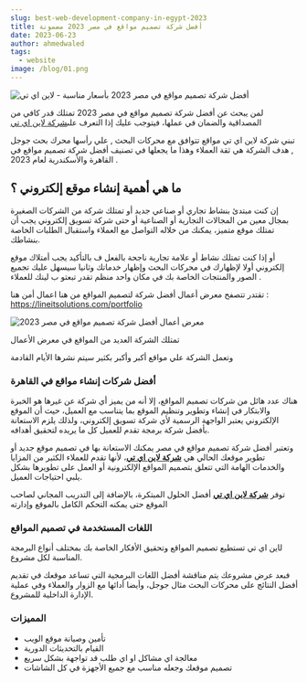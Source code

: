 ```yaml
---
slug: best-web-development-company-in-egypt-2023
title: أفضل شركة تصميم مواقع في مصر 2023 مضمونة
date: 2023-06-23
author: ahmedwaled
tags:
  - website
image: /blog/01.png
---
```

![أفضل شركة تصميم مواقع في مصر 2023 بأسعار مناسبة - لاين اي تي](/images/01.png "شركة لاين اي تي أفضل شركة تصميم مواقع وتطبيقات في مصر")

لمن يبحث عن أفضل شركة تصميم مواقع في مصر 2023 تمتلك قدر كافي من المصداقية والضمان في عملها، فيتوجب عليك إذا التعرف على[شركة لاين اي تي](https://lineitsolutions.com/)

ت﻿بني شركة لاين اي تي مواقع تتوافق مع محركات البحث , علي رأسها محرك بحث جوجل , هدف الشركة هي ثقة العملاء وهذا ما يجعلها في تصنيف أفضل شركة تصميم مواقع في القاهرة والأسكندرية لعام 2023 .

## **ما هي أهمية إنشاء موقع إلكتروني ؟**

إن كنت مبتدئ بنشاط تجاري أو صناعي جديد أو تمتلك شركة من الشركات الصغيرة بمجال معين من المجالات التجارية أو الصناعية أو حتى شركة تسويق إلكتروني يجب أن تمتلك موقع متميز، يمكنك من خلاله التواصل مع العملاء واستقبال الطلبات الخاصة بنشاطك.

أ﻿و إذا كنت تمتلك نشاط أو علامة تجارية ناجحة بالفعل ف بالتأكيد يجب أمتلاك موقع إلكتروني أولا لإظهارك في محركات البحث وإظهار خدماتك  وثانيا سيسهل عليك تجميع الصور والمنتجات الخاصة بك في مكان واحد منظم تقدر تبعتو ب لينك للعملاء .

ت﻿قتدر تتصفح م﻿عرض أعمال أفضل شركة لتصميم المواقع من هنا اعمال أمن هنا :  <https://lineitsolutions.com/portfolio>

![معرض أعمال أفضل شركة تصميم مواقع في مصر 2023](/images/screenshot_38.png "معرض أعمال أفضل شركة تصميم مواقع في مصر 2023")

ت﻿متلك الشركة العديد من المواقع في معرض الأعمال 

و﻿تعمل الشركة علي مواقع أكبر وأكبر بكثير سيتم نشرها الأيام القادمة 

### **أفضل شركات إنشاء مواقع في القاهرة**

هناك عدد هائل من شركات تصميم المواقع، إلا أنه من يميز أي شركة عن غيرها هو الخبرة والابتكار في إنشاء وتطوير وتنظيم الموقع بما يتناسب مع العميل، حيث أن الموقع الإلكتروني يعتبر الواجهة الرسمية لأي شركة تسويق إلكتروني، ولذلك يلزم الاستعانة بأفضل شركة برمجة تقدم للعميل كل ما يريده لتحقيق أهدافه.

وتعتبر أفضل شركة تصميم مواقع في مصر يمكنك الاستعانة بها في تصميم موقع جديد أو تطوير موقعك الحالي هي **[ش﻿ركة لاين اي تي](https://lineitsolutions.com/)**، لأنها تقدم للعملاء الكثير من المزايا والخدمات الهامة التي تتعلق بتصميم المواقع الإلكترونية أو العمل على تطويرها بشكل يلبي احتياجات العميل.[](https://lineitsolutions.com/)

توفر **[ش﻿ركة لاين اي تي](https://lineitsolutions.com/)** أفضل الحلول المبتكرة، بالإضافة إلى التدريب المجاني لصاحب الموقع حتى يمكنه التحكم الكامل بالموقع وإدارته

### **اللغات المستخدمة في تصميم المواقع**

ل﻿اين اي تي تستطيع تصميم المواقع وتحقيق الأفكار الخاصة بك بمختلف أنواع البرمجة المناسبة لكل مشروع.

فبعد عرض مشروعك يتم مناقشة أفضل اللغات البرمجية التي تساعد موقعك في تقديم أفضل النتائج على محركات البحث مثال جوجل، وأيضا أدائها مع الزوار والعملاء وفي عملية الإدارة الداخلية للمشروع.

### **المميزات**

* تأمين وصيانة موقع الويب
* القيام بالتحديثات الدورية
* م﻿عالجة اي مشاكل او اي طلب قد تواجهة بشكل سريع
* ت﻿صميم موقعك وجعله مناسب مع جميع الأجهزة في كل الشاشات